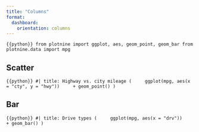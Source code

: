 ```yaml
---
title: "Columns"
format: 
  dashboard:
    orientation: columns
---
```


```{{python}}
from plotnine import ggplot, aes, geom_point, geom_bar
from plotnine.data import mpg
```

## Scatter

```{{python}}
#| title: Highway vs. city mileage
(
    ggplot(mpg, aes(x = "cty", y = "hwy"))
    + geom_point()
)
```

## Bar

```{{python}}
#| title: Drive types
(
    ggplot(mpg, aes(x = "drv"))
    + geom_bar()
)
```
